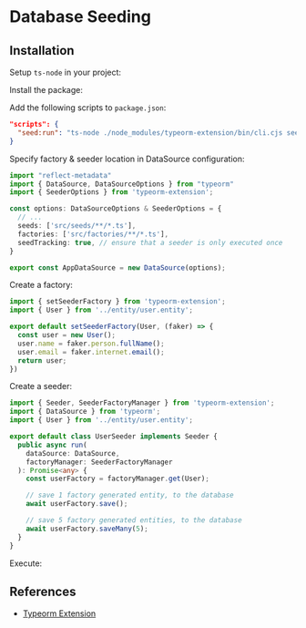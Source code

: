 
# Database Seeding

## Installation

Setup `ts-node` in your project:
<PackageManagerTabs command="install ts-node@^10.9.2 --save-dev" />

Install the package:
<PackageManagerTabs command="install typeorm-extension@^3.6.3 --save-dev" />

Add the following scripts to `package.json`:
```json title="package.json"
"scripts": {
  "seed:run": "ts-node ./node_modules/typeorm-extension/bin/cli.cjs seed:run",
}
```

Specify factory & seeder location in DataSource configuration:
```ts title="data-source.ts"
import "reflect-metadata"
import { DataSource, DataSourceOptions } from "typeorm"
import { SeederOptions } from 'typeorm-extension';

const options: DataSourceOptions & SeederOptions = {
  // ...
  seeds: ['src/seeds/**/*.ts'],
  factories: ['src/factories/**/*.ts'],
  seedTracking: true, // ensure that a seeder is only executed once
}

export const AppDataSource = new DataSource(options);
```

Create a factory:
```ts title="user.factory.ts"
import { setSeederFactory } from 'typeorm-extension';
import { User } from '../entity/user.entity';

export default setSeederFactory(User, (faker) => {
  const user = new User();
  user.name = faker.person.fullName();
  user.email = faker.internet.email();
  return user;
})
```

Create a seeder:
```ts title="user.seeder.ts"
import { Seeder, SeederFactoryManager } from 'typeorm-extension';
import { DataSource } from 'typeorm';
import { User } from '../entity/user.entity';

export default class UserSeeder implements Seeder {
  public async run(
    dataSource: DataSource,
    factoryManager: SeederFactoryManager
  ): Promise<any> {
    const userFactory = factoryManager.get(User);

    // save 1 factory generated entity, to the database
    await userFactory.save();

    // save 5 factory generated entities, to the database
    await userFactory.saveMany(5);
  }
}
```


Execute:
<PackageManagerTabs command="run seed:run" />


## References

- [Typeorm Extension](https://www.npmjs.com/package/typeorm-extension)